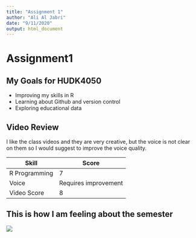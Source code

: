 ```yaml
---
title: "Assignment 1"
author: "Ali Al Jabri"
date: "9/11/2020"
output: html_document
---
```


# Assignment1 

## My Goals for HUDK4050 
- Improving my skills in R
- Learning about Github and version control
- Exploring educational data

## Video Review
I like the class videos and they are very creative, but the voice is not clear
on them so I would suggest to improve the voice quality.

| Skill | Score | 
|-|-|
|R Programming|7|
|Voice|Requires improvement|
|Video Score|8|

## This is how I am feeling about the semester
![](https://raw.githubusercontent.com/Ali93NY/assignment1/master/image.png)

